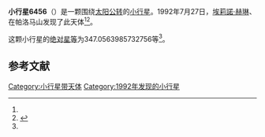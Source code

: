 {{Infobox planet
| bgcolour = #FFFFC0
| name = 6456 Golombek
| symbol = 
| image = 
| caption = 
| discovery = yes
| discovery_ref = 
| discoverer = [[埃莉諾·赫琳|埃莉諾·赫琳]]、{{link-en|肯尼斯·J·劳伦斯|Kenneth J. Lawrence}}
| discovery_site = [[帕洛马山|帕洛马山]] 
| discovered = 1992年7月27日
| designations = yes
| mp_name = 
| named_after = 
| alt_names = 1992 OM/ 1979 OY16
| mp_category = [[阿莫尔型小行星|阿莫尔型小行星]]
| orbit_ref = <ref name="a">[http://ssd.jpl.nasa.gov/sbdb.cgi?sstr=6456 6456 Golombek] {{Wayback|url=http://ssd.jpl.nasa.gov/sbdb.cgi?sstr=6456 |date=20210720151226 }}，小行星數據庫瀏覽器（JPL Small-Body Database Browser）－[[美国国家航空航天局|美国国家航空航天局]]喷气推进实验室</ref>
| epoch = 2456400.5（2013年4月18日更新）
| aphelion = {{convert|3.090628896763459|AU|km|3|abbr=on|lk=out}}
| perihelion = {{convert|1.299058294570584|AU|km|3|abbr=on}}
| semimajor = {{convert|2.194843595667022|AU|km|3|abbr=on}}
| eccentricity = 0.408131724
| period = 1187.691898日<br />3.25[[儒略年|儒略年]]
| avg_speed = 
| inclination = 8.214467511461258
| asc_node = 313.6508006300742
| mean_anomaly = 
| arg_peri = 347.0563985732756
| satellites = 
| physical_characteristics = yes
| dimensions = 
| mass = 
| density = 
| surface_grav = 
| escape_velocity = 
| sidereal_day = 
| axial_tilt = 
| pole_ecliptic_lat = 
| pole_ecliptic_lon = 
| albedo = 
| temperatures= 
| temp_name1 = 
| mean_temp_1 = 
| max_temp_1 = 
| temp_name2 = 
| max_temp_2 = 
| spectral_type = 
| abs_magnitude = 347.0563985732756
}}

'''小行星6456'''（{{lang-en|6456 Golombek}}）是一颗围绕[[太阳|太阳]][[公转|公转]]的[[小行星|小行星]]。1992年7月27日，[[埃莉諾·赫琳|埃莉諾·赫琳]]、{{link-en|肯尼斯·J·劳伦斯|Kenneth J. Lawrence}}在帕洛马山发现了此天体<ref name="a" /><ref>{{cite news|title=小行星列表|url=http://cfa-www.harvard.edu/iau/lists/NumberedMPs.txt|accessdate=2013-07-08|newspaper=哈佛大学|archive-date=2008-05-17|archive-url=https://web.archive.org/web/20080517010638/http://cfa-www.harvard.edu/iau/lists/NumberedMPs.txt|dead-url=no}}</ref>。

这颗小行星的[[绝对星等|绝对星等]]为347.0563985732756等<ref name="a" />。

==参考文献==
{{reflist}}
{{Minor Planet Number|[[小行星6455|小行星6455]]|[[小行星6457|小行星6457]]}}

{{小天体}}
{{asteroid-stub}}

[[Category:小行星带天体|Category:小行星带天体]]
[[Category:1992年发现的小行星|Category:1992年发现的小行星]]